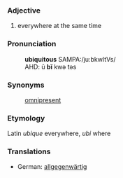 ===Adjective===

# everywhere at the same time

===Pronunciation===

:'''ubiquitous''' SAMPA:/ju:bkwItVs/
:AHD: ū '''bĭ''' kwə təs

===Synonyms===

: [[omnipresent]]

===Etymology===

Latin ''ubique'' everywhere, ''ubi'' where

===Translations===

*German: [[allgegenwärtig]]